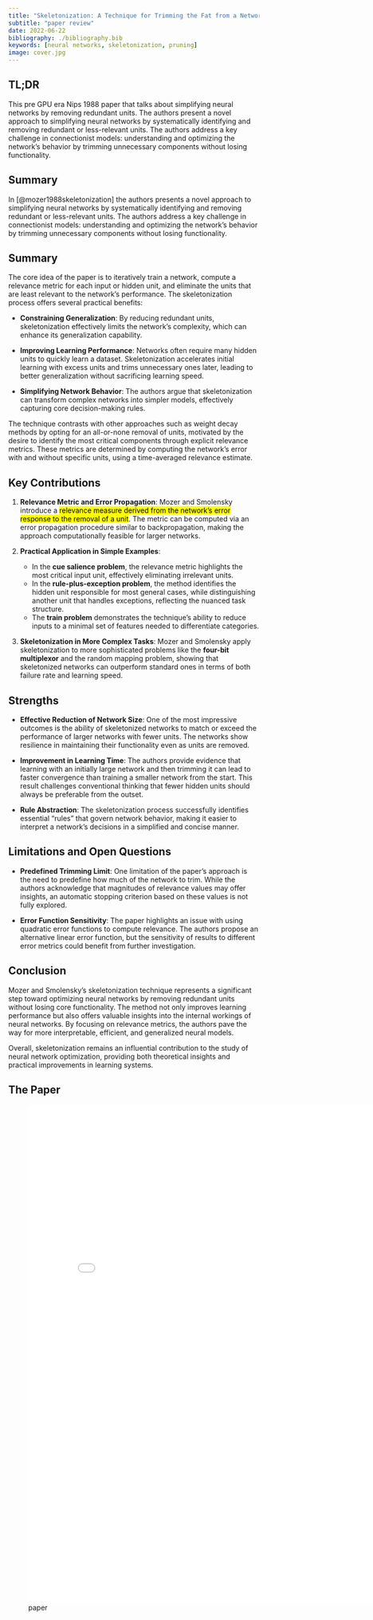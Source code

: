 ```yaml
---
title: "Skeletonization: A Technique for Trimming the Fat from a Network via Relevance Assessment"
subtitle: "paper review"
date: 2022-06-22
bibliography: ./bibliography.bib
keywords: [neural networks, skeletonization, pruning]
image: cover.jpg
---
```


## TL;DR

This pre GPU era Nips 1988 paper that talks about simplifying neural networks by removing redundant units. The authors present a novel approach to simplifying neural networks by systematically identifying and removing redundant or less-relevant units. The authors address a key challenge in connectionist models: understanding and optimizing the network’s behavior by trimming unnecessary components without losing functionality.

## Summary


In [@mozer1988skeletonization] the authors presents a novel approach to simplifying neural networks by systematically identifying and removing redundant or less-relevant units. The authors address a key challenge in connectionist models: understanding and optimizing the network’s behavior by trimming unnecessary components without losing functionality.

## Summary

The core idea of the paper is to iteratively train a network, compute a relevance metric for each input or hidden unit, and eliminate the units that are least relevant to the network’s performance. The skeletonization process offers several practical benefits:

- **Constraining Generalization**: By reducing redundant units, skeletonization effectively limits the network's complexity, which can enhance its generalization capability.

- **Improving Learning Performance**: Networks often require many hidden units to quickly learn a dataset. Skeletonization accelerates initial learning with excess units and trims unnecessary ones later, leading to better generalization without sacrificing learning speed.

- **Simplifying Network Behavior**: The authors argue that skeletonization can transform complex networks into simpler models, effectively capturing core decision-making rules.

The technique contrasts with other approaches such as weight decay methods by opting for an all-or-none removal of units, motivated by the desire to identify the most critical components through explicit relevance metrics. These metrics are determined by computing the network’s error with and without specific units, using a time-averaged relevance estimate.

## Key Contributions

1. **Relevance Metric and Error Propagation**: Mozer and Smolensky introduce a [relevance measure derived from the network's error response to the removal of a unit]{.mark}. The metric can be computed via an error propagation procedure similar to backpropagation, making the approach computationally feasible for larger networks.

2. **Practical Application in Simple Examples**:

   - In the **cue salience problem**, the relevance metric highlights the most critical input unit, effectively eliminating irrelevant units.
   - In the **rule-plus-exception problem**, the method identifies the hidden unit responsible for most general cases, while distinguishing another unit that handles exceptions, reflecting the nuanced task structure.
   - The **train problem** demonstrates the technique’s ability to reduce inputs to a minimal set of features needed to differentiate categories.

3. **Skeletonization in More Complex Tasks**: Mozer and Smolensky apply skeletonization to more sophisticated problems like the **four-bit multiplexor** and the random mapping problem, showing that skeletonized networks can outperform standard ones in terms of both failure rate and learning speed.

## Strengths

- **Effective Reduction of Network Size**: One of the most impressive outcomes is the ability of skeletonized networks to match or exceed the performance of larger networks with fewer units. The networks show resilience in maintaining their functionality even as units are removed.

- **Improvement in Learning Time**: The authors provide evidence that learning with an initially large network and then trimming it can lead to faster convergence than training a smaller network from the start. This result challenges conventional thinking that fewer hidden units should always be preferable from the outset.

- **Rule Abstraction**: The skeletonization process successfully identifies essential "rules" that govern network behavior, making it easier to interpret a network’s decisions in a simplified and concise manner.

## Limitations and Open Questions

- **Predefined Trimming Limit**: One limitation of the paper’s approach is the need to predefine how much of the network to trim. While the authors acknowledge that magnitudes of relevance values may offer insights, an automatic stopping criterion based on these values is not fully explored.

- **Error Function Sensitivity**: The paper highlights an issue with using quadratic error functions to compute relevance. The authors propose an alternative linear error function, but the sensitivity of results to different error metrics could benefit from further investigation.

## Conclusion

Mozer and Smolensky’s skeletonization technique represents a significant step toward optimizing neural networks by removing redundant units without losing core functionality. The method not only improves learning performance but also offers valuable insights into the internal workings of neural networks. By focusing on relevance metrics, the authors pave the way for more interpretable, efficient, and generalized neural models.

Overall, skeletonization remains an influential contribution to the study of neural network optimization, providing both theoretical insights and practical improvements in learning systems.

## The Paper

![paper](./paper.pdf){.col-page width=800px height=1000px}
